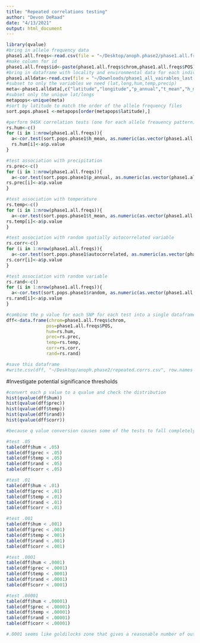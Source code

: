 ```yaml
---
title: "Repeated correlations testing"
author: "Devon DeRaad"
date: "4/13/2021"
output: html_document
---
```


```r
library(qvalue)
#bring in allele frequency data
phase1.all.freqs<-read.csv(file = "~/Desktop/anoph.phase2/phase1.all.freqs.csv")
#make column for id
phase1.all.freqs$id<-paste(phase1.all.freqs$chrom,phase1.all.freqs$POS)
#bring in dataframe with locality and environmental data for each individual phase1
phase1.alldata<-read.csv(file = "~/Downloads/phase1_all_vairables_last.csv")
#subset to only the variables we need (lat,long,hum,temp,precip)
meta<-phase1.alldata[,c("latitude","longitude","p_annual","t_mean","h_mean","autocorrelated","random")]
#subset only the unique lat/longs
metapops<-unique(meta)
#sort by latitude to match the order of the allele frequency files
sort.pops.phase1 <-metapops[order(metapops$latitude),]
```

```r
#perform 945K correlation tests (one for each allele freauency pattern) for association with humidity
rs.hum<-c()
for (i in 1:nrow(phase1.all.freqs)){
  a<-cor.test(sort.pops.phase1$h_mean, as.numeric(as.vector(phase1.all.freqs[i,c(3:16)])))
  rs.hum[i]<-a$p.value
}

#test association with precipitation
rs.prec<-c()
for (i in 1:nrow(phase1.all.freqs)){
  a<-cor.test(sort.pops.phase1$p_annual, as.numeric(as.vector(phase1.all.freqs[i,c(3:16)])))
rs.prec[i]<-a$p.value
}

#test association with temperature
rs.temp<-c()
for (i in 1:nrow(phase1.all.freqs)){
  a<-cor.test(sort.pops.phase1$t_mean, as.numeric(as.vector(phase1.all.freqs[i,c(3:16)])))
rs.temp[i]<-a$p.value
}

#test association with random spatially autocorrelated variable
rs.corr<-c()
for (i in 1:nrow(phase1.all.freqs)){
  a<-cor.test(sort.pops.phase1$autocorrelated, as.numeric(as.vector(phase1.all.freqs[i,c(3:16)])))
rs.corr[i]<-a$p.value
}

#test association with random variable
rs.rand<-c()
for (i in 1:nrow(phase1.all.freqs)){
  a<-cor.test(sort.pops.phase1$random, as.numeric(as.vector(phase1.all.freqs[i,c(3:16)])))
rs.rand[i]<-a$p.value
}

#combine the p value for each SNP for each test into a single dataframe
dff<-data.frame(chrom=phase1.all.freqs$chrom,
               pos=phase1.all.freqs$POS,
               hum=rs.hum,
               prec=rs.prec,
               temp=rs.temp,
               corr=rs.corr,
               rand=rs.rand)

#save this dataframe
#write.csv(dff, "~/Desktop/anoph.phase2/repeated.corrs.csv", row.names = F, quote=F)
```

#Investigate potential significance thresholds
```r
#convert each p value to a qvalue and check the distribution
hist(qvalue(dff$hum))
hist(qvalue(dff$prec))
hist(qvalue(dff$temp))
hist(qvalue(dff$rand))
hist(qvalue(dff$corr))

#because q value conversion causes some of the tests to fall completely above .05, we will just go with a reasonable p value cutoff

#test .05
table(dff$hum < .05)
table(dff$prec < .05)
table(dff$temp < .05)
table(dff$rand < .05)
table(dff$corr < .05)

#test .01
table(dff$hum < .01)
table(dff$prec < .01)
table(dff$temp < .01)
table(dff$rand < .01)
table(dff$corr < .01)

#test .001
table(dff$hum < .001)
table(dff$prec < .001)
table(dff$temp < .001)
table(dff$rand < .001)
table(dff$corr < .001)

#test .0001
table(dff$hum < .0001)
table(dff$prec < .0001)
table(dff$temp < .0001)
table(dff$rand < .0001)
table(dff$corr < .0001)

#test .00001
table(dff$hum < .00001)
table(dff$prec < .00001)
table(dff$temp < .00001)
table(dff$rand < .00001)
table(dff$corr < .00001)

#.0001 seems like goldilocks zone that gives a reasonable number of outliers

```

